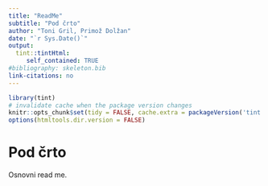 ```yaml
---
title: "ReadMe"
subtitle: "Pod črto"
author: "Toni Gril, Primož Dolžan"
date: "`r Sys.Date()`"
output:
  tint::tintHtml: 
     self_contained: TRUE
#bibliography: skeleton.bib
link-citations: no
---
```


```r
library(tint)
# invalidate cache when the package version changes
knitr::opts_chunk$set(tidy = FALSE, cache.extra = packageVersion('tint'))
options(htmltools.dir.version = FALSE)
```

# Pod črto

Osnovni read me.

